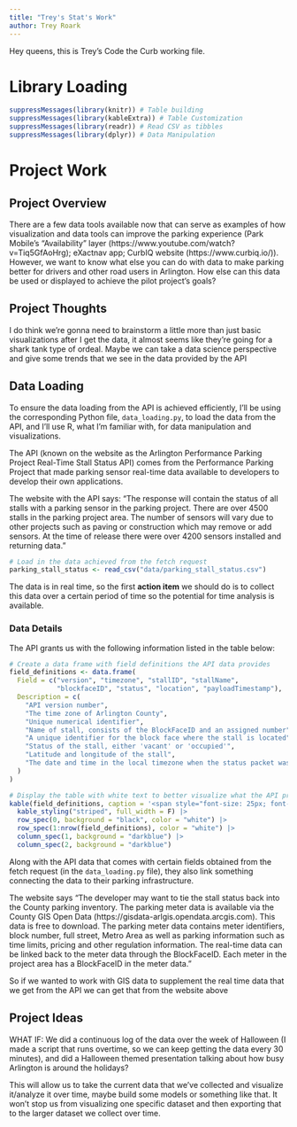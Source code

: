 ```yaml
---
title: "Trey's Stat's Work"
author: Trey Roark
---
```


Hey queens, this is Trey's Code the Curb working file. 

# Library Loading
```r
suppressMessages(library(knitr)) # Table building
suppressMessages(library(kableExtra)) # Table Customization
suppressMessages(library(readr)) # Read CSV as tibbles
suppressMessages(library(dplyr)) # Data Manipulation
```



# Project Work

## Project Overview

There are a few data tools available now that can serve as examples of how visualization and data tools can improve the parking experience (Park Mobile's “Availability” layer (https://www.youtube.com/watch?v=Tiq5GfAoHrg); eXactnav app; CurbIQ website (https://www.curbiq.io/)). However, we want to know what else you can do with data to make parking better for drivers and other road users in Arlington. How else can this data be used or displayed to achieve the pilot project's goals? 


## Project Thoughts

I do think we're gonna need to brainstorm a little more than just basic visualizations after I get the data, it almost seems like they're going for a shark tank type of ordeal. Maybe we can take a data science perspective and give some trends that we see in the data provided by the API


## Data Loading

To ensure the data loading from the API is achieved efficiently, I'll be using the corresponding Python file, `data_loading.py`, to load the data from the API, and I'll use R, what I'm familiar with, for data manipulation and visualizations. 

The API (known on the website as the Arlington Performance Parking Project Real-Time Stall Status API) comes from the Performance Parking Project that made parking sensor real-time data available to developers to develop their own applications.

The website with the API says: "The response will contain the status of all stalls with a parking sensor in the parking project. There are over 4500 stalls in the parking project area. The number of sensors will vary due to other projects such as paving or construction which may remove or add sensors. At the time of release there were over 4200 sensors installed and returning data."

```r
# Load in the data achieved from the fetch request
parking_stall_status <- read_csv("data/parking_stall_status.csv")
```

The data is in real time, so the first **action item** we should do is to collect this data over a certain period of time so the potential for time analysis is available. 


### Data Details

The API grants us with the following information listed in the table below:

```r
# Create a data frame with field definitions the API data provides
field_definitions <- data.frame(
  Field = c("version", "timezone", "stallID", "stallName", 
            "blockfaceID", "status", "location", "payloadTimestamp"),
  Description = c(
    "API version number",
    "The time zone of Arlington County",
    "Unique numerical identifier",
    "Name of stall, consists of the BlockFaceID and an assigned number",
    "A unique identifier for the block face where the stall is located",
    "Status of the stall, either 'vacant' or 'occupied'",
    "Latitude and longitude of the stall",
    "The date and time in the local timezone when the status packet was sent."
  )
)

# Display the table with white text to better visualize what the API provides (table is also on the website)
kable(field_definitions, caption = '<span style="font-size: 25px; font-weight: bold;">Field Definitions for Arlington Parking API</span>') |>
  kable_styling("striped", full_width = F) |>
  row_spec(0, background = "black", color = "white") |>
  row_spec(1:nrow(field_definitions), color = "white") |>
  column_spec(1, background = "darkblue") |>
  column_spec(2, background = "darkblue")

```


Along with the API data that comes with certain fields obtained from the fetch request (in the `data_loading.py` file), they also link something connecting the data to their parking infrastructure. 

The website says "The developer may want to tie the stall status back into the County parking inventory. The parking meter data is available via the County GIS Open Data (https://gisdata-arlgis.opendata.arcgis.com). This data is free to download. The parking meter data contains meter identifiers, block number, full street, Metro Area as well as parking information such as time limits, pricing and other regulation information. The real-time data can be linked back to the meter data through the BlockFaceID. Each meter in the project area has a BlockFaceID in the meter data."

So if we wanted to work with GIS data to supplement the real time data that we get from the API we can get that from the website above


## Project Ideas

WHAT IF: We did a continuous log of the data over the week of Halloween (I made a script that runs overtime, so we can keep getting the data every 30 minutes), and did a Halloween themed presentation talking about how busy Arlington is around the holidays? 

This will allow us to take the current data that we've collected and visualize it/analyze it over time, maybe build some models or something like that. It won't stop us from visualizing one specific dataset and then exporting that to the larger dataset we collect over time.  



